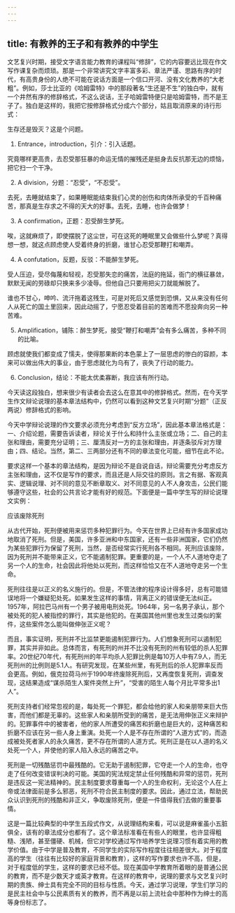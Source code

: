 ```yaml
---
---
---
```

title: 有教养的王子和有教养的中学生
---





文艺复兴时期，接受文字语言能力教育的课程叫“修辞”，它的内容要远比现在作文写作课复杂而烦琐。那是一个非常讲究文字丰富多彩、章法严谨、思路有序的时代，有高贵身份的人绝不可能在说话方面是一个信口开河、没有文化教养的“大老粗”。例如，莎士比亚的《哈姆雷特》中的那段著名“生还是不生”的独白中，就有一个井然有序的修辞格式，不这么说话，王子哈姆雷特便只是哈姆雷特，而不是王子了。独白是这样的，我把它按修辞格式分成六个部分，姑且取消原来的诗行形式：

生存还是毁灭？这是个问题。

1. Entrance，introduction，引介：引入话题。

究竟哪样更高贵，去忍受那狂暴的命运无情的摧残还是挺身去反抗那无边的烦恼，把它扫一个干净。

2. A division，分题：“忍受”，“不忍受”。

去死，去睡就结束了，如果睡眠能结束我们心灵的创伤和肉体所承受的千百种痛苦，那真是生存求之不得的天大的好事。去死，去睡，也许会做梦！

3. A confirmation，正题：忍受醉生梦死。

唉，这就麻烦了，即使摆脱了这尘世，可在这死的睡眠里又会做些什么梦呢？真得想一想，就这点顾虑使人受着终身的折磨，谁甘心忍受那鞭打和嘲弄。

4. A confutation，反题，反驳：不能醉生梦死。

受人压迫，受尽侮蔑和轻视，忍受那失恋的痛苦，法庭的拖延，衙门的横征暴敛，默默无闻的劳碌却只换来多少凌辱。但他自己只要用把尖刀就能解脱了。

谁也不甘心，呻吟、流汗拖着这残生，可是对死后又感觉到恐惧，又从来没有任何人从死亡的国土里回来，因此动摇了，宁愿忍受着目前的苦难而不愿投奔向另一种苦难。

5. Amplification，铺陈：醉生梦死，接受“鞭打和嘲弄”会有多么痛苦，多种不同的比喻。

顾虑就使我们都变成了懦夫，使得那果断的本色蒙上了一层思虑的惨白的容颜，本来可以做出伟大的事业，由于思虑就化为乌有了，丧失了行动的能力。

6. Conclusion，结论：不能太优柔寡断，我应该有所行动。

今天读这段独白，想来很少有读者会去这么在意其中的修辞格式。然而，在今天学生作文辩论说理的基本章法结构中，仍然可以看到这种文艺复兴时期“分题”（正反两说）修辞格式的影响。

今天中学辩论说理的作文要求必须充分考虑到“反方立场”，因此基本章法格式是：一、介绍论题，需要告诉读者，辩论关于什么和持什么主张或立场；二、自己的主张和理由，需要充分证明；三、厘清反对一方的主张和理由，并逐条驳斥对方理由；四、结论。当然，第二、三两部分还有不同的章法变化可能，细节在此不论。

要求这样一个基本的章法结构，是因为辩论不是自说自话，辩论需要充分考虑反方主张和理由，这不仅是写作的要求，而且还是人际交往的原则。言之有据、客观真实、逻辑说理、对不同的意见不断章取义、对不同意见的人不人身攻击，公民们能够遵守这些，社会的公共言论才能有好的规范。下面便是一篇中学生写的辩论说理文实例：

应该废除死刑

从古代开始，死刑便被用来惩罚多种犯罪行为。今天在世界上已经有许多国家成功地取消了死刑。但是，美国，许多亚洲和中东国家，还有一些非洲国家，它们仍然为某些犯罪行为保留了死刑，当然，是否经常实行死刑各不相同。死刑应该废除，因为死刑并不能带来正义，它不能遏制犯罪。更重要的是，一个人不人道地夺走了另一个人的生命，社会因此将他处以死刑，而这样恰恰又在不人道地夺走另一个生命。

死刑往往是以正义的名义施行的。但是，不管法律的程序设计得多好，总有可能错误地将一个嫌疑犯处死。如果发生这样的事情，背离正义的错误便无法纠正。1957年，阿拉巴马州有一个男子被用电刑处死。1964年，另一名男子承认，那个被处死的犯人被指控的罪行，其实是他犯的。在美国其他州里也发生过类似的案件，这些案件怎么能叫做伸张正义呢？

而且，事实证明，死刑并不比监禁更能遏制犯罪行为。人们想象死刑可以遏制犯罪，其实并非如此。总体而言，有死刑的州并不比没有死刑的州有较低的杀人犯罪率。20世纪70年代，有死刑州的年平均杀人犯罪比例是每10万人中有7.9人，而无死刑州的比例则是5.1人。有研究发现，在某些州里，有死刑后的杀人犯罪率反而会更高。例如，俄克拉荷马州于1990年终废除死刑后，又再度恢复死刑，调查发现，这结果造成“谋杀陌生人案件突然上升”，“受害的陌生人每个月比平常多出1人”。

死刑支持者们经常忽视的是，每处死一个罪犯，都会给他的家人和亲朋带来巨大伤害，而他们都是无辜的。这些家人和亲朋所受到的痛苦，是无法用伸张正义来辩护的。犯罪事件中的被害者，他的家人所遭受的痛苦和折磨也是巨大的，这种痛苦和折磨不应该在另一些人身上重演。处死一个人是不存在所谓的“人道方式”的，而造成被处死者家人的永久痛苦，更不存在所谓的人道方式。死刑正是在以人道的名义处死一个人，并使他的家人陷入永远的痛苦之中。

死刑是一切残酷惩罚中最残酷的。它无助于遏制犯罪，它夺走一个人的生命，也夺走了任何改变错误判决的可能。美国的宪法规定禁止任何残酷和异常的惩罚，死刑是违反这一宪法精神的。民主制度要求尊重每一个人的生命权利，无论这个人在上帝或法律面前是多么邪恶，死刑不符合民主制度的要求。因此，通过立法，帮助民众认识到死刑的残酷和非正义，争取废除死刑，便是一件值得我们去做的重要事情。

这是一篇比较典型的中学生五段式作文，从说理结构来看，可以说是麻雀虽小五脏俱全，该有的章法成分也都有了。这个章法标准看在有些人的眼里，也许显得粗糙、浅陋，甚至僵硬、机械，但它对学校通过写作培养学生说理习惯有着实用的教学价值。由于中学是普及教育，不同学生的实际写作程度往往相差很大。对于程度高的学生（往往有比较好的家庭背景和教育），这样的写作要求也许不高，但是，对于程度低的学生，这样的要求已经不低。现在美国中学教育所着眼的是普通公民的教育，而不是少数天才或英才教育。在这样的教育中，说理的要求与文艺复兴时期的贵族、绅士具有完全不同的目标与性质。今天，通过学习说理，学生们学习的是民主社会中与公民素质有关的教养，而不再是以前上流社会中那种作为绅士的高等身份标志了。
